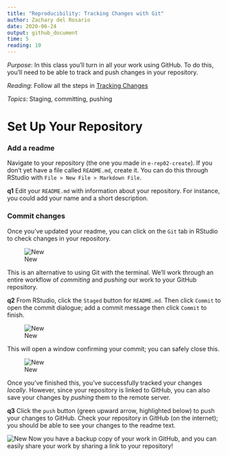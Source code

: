 ```yaml
---
title: "Reproducibility: Tracking Changes with Git"
author: Zachary del Rosario
date: 2020-06-24
output: github_document
time: 5
reading: 10
---
```


*Purpose*: In this class you'll turn in all your work using GitHub. To do this, you'll need to be able to track and push changes in your repository.

*Reading*: Follow all the steps in [Tracking Changes](https://swcarpentry.github.io/git-novice/04-changes/index.html)

*Topics*: Staging, committing, pushing

# Set Up Your Repository
<!-- -------------------------------------------------- -->

### Add a readme
<!-- ------------------------- -->

Navigate to your repository (the one you made in `e-rep02-create`). If you don't yet have a file called `README.md`, create it. You can do this through RStudio with `File > New File > Markdown File`.

__q1__ Edit your `README.md` with information about your repository. For instance, you could add your name and a short description.

### Commit changes
<!-- ------------------------- -->

Once you've updated your readme, you can click on the `Git` tab in RStudio to check changes in your repository.

![New](./images/rep03-git.png)

This is an alternative to using Git with the terminal. We'll work through an entire workflow of *commiting* and *pushing* our work to your GitHub repository.

__q2__ From RStudio, click the `Staged` button for `README.md`. Then click `Commit` to open the commit dialogue; add a commit message then click `Commit` to finish.

![New](./images/rep03-commit.png)

This will open a window confirming your commit; you can safely close this.

![New](./images/rep03-commit-msg.png)

Once you've finished this, you've successfully tracked your changes *locally*. However, since your repository is linked to GitHub, you can also save your changes by *pushing* them to the remote server.

__q3__ Click the `push` button (green upward arrow, highlighted below) to push your changes to GitHub. Check your repository in GitHub (on the internet); you should be able to see your changes to the readme text.

![New](./images/rep03-push.png)
Now you have a backup copy of your work in GitHub, and you can easily share your work by sharing a link to your repository!

<!-- include-exit-ticket -->

